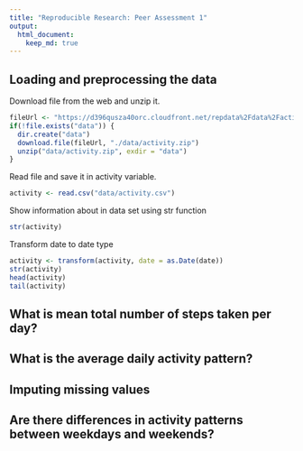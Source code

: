 ```yaml
---
title: "Reproducible Research: Peer Assessment 1"
output: 
  html_document:
    keep_md: true
---
```



## Loading and preprocessing the data
Download file from the web and unzip it.
```r
fileUrl <- "https://d396qusza40orc.cloudfront.net/repdata%2Fdata%2Factivity.zip"
if(!file.exists("data")) {
  dir.create("data")
  download.file(fileUrl, "./data/activity.zip")
  unzip("data/activity.zip", exdir = "data")
}
```
Read file and save it in activity variable.
```r
activity <- read.csv("data/activity.csv")
```
Show information about in data set using str function
```r
str(activity)
```
Transform date to date type
```r
activity <- transform(activity, date = as.Date(date))
str(activity)
head(activity)
tail(activity)
```

## What is mean total number of steps taken per day?



## What is the average daily activity pattern?



## Imputing missing values



## Are there differences in activity patterns between weekdays and weekends?
